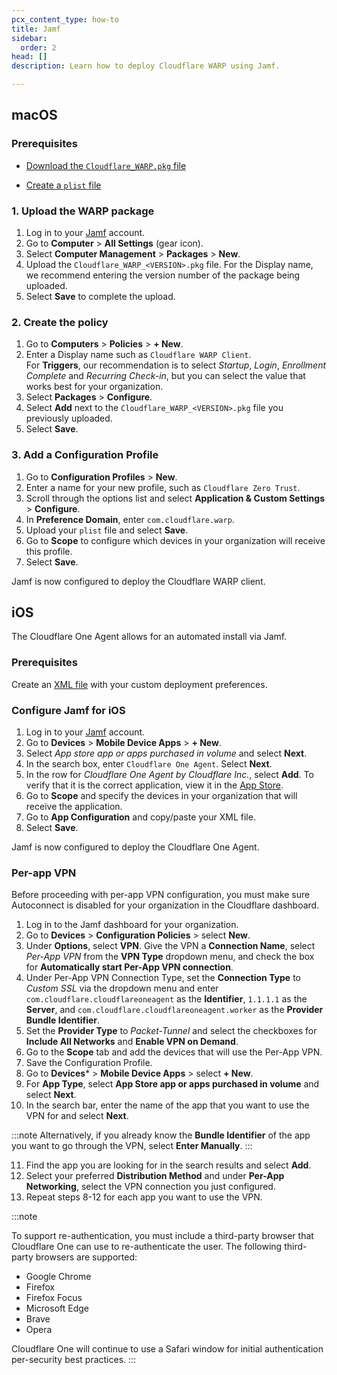 ```yaml
---
pcx_content_type: how-to
title: Jamf
sidebar:
  order: 2
head: []
description: Learn how to deploy Cloudflare WARP using Jamf.

---
```


## macOS

### Prerequisites

* [Download the `Cloudflare_WARP.pkg` file](/cloudflare-one/connections/connect-devices/warp/download-warp/#macos)

* [Create a `plist` file](/cloudflare-one/connections/connect-devices/warp/deployment/mdm-deployment/#create-plist-file)

### 1. Upload the WARP package

1. Log in to your [Jamf](https://www.jamf.com/) account.
2. Go to **Computer** > **All Settings** (gear icon).
3. Select **Computer Management** > **Packages** > **New**.
4. Upload the `Cloudflare_WARP_<VERSION>.pkg` file.
   For the Display name, we recommend entering the version number of the package being uploaded.
5. Select **Save** to complete the upload.

### 2. Create the policy

1. Go to **Computers** > **Policies** > **+ New**.
2. Enter a Display name such as `Cloudflare WARP Client`.\
   For **Triggers**, our recommendation is to select *Startup*, *Login*, *Enrollment Complete* and *Recurring Check-in*, but you can select the value that works best for your organization.
3. Select **Packages** > **Configure**.
4. Select **Add** next to the `Cloudflare_WARP_<VERSION>.pkg` file you previously uploaded.
5. Select **Save**.

### 3. Add a Configuration Profile

1. Go to **Configuration Profiles** > **New**.
2. Enter a name for your new profile, such as `Cloudflare Zero Trust`.
3. Scroll through the options list and select **Application & Custom Settings** > **Configure**.
4. In **Preference Domain**, enter `com.cloudflare.warp`.
5. Upload your `plist` file and select **Save**.
6. Go to **Scope** to configure which devices in your organization will receive this profile.
7. Select **Save**.

Jamf is now configured to deploy the Cloudflare WARP client.

## iOS

The Cloudflare One Agent allows for an automated install via Jamf.

### Prerequisites

Create an [XML file](/cloudflare-one/connections/connect-devices/warp/deployment/mdm-deployment/#ios) with your custom deployment preferences.

### Configure Jamf for iOS

1. Log in to your [Jamf](https://www.jamf.com/) account.
2. Go to **Devices** > **Mobile Device Apps** > **+ New**.
3. Select *App store app or apps purchased in volume* and select **Next**.
4. In the search box, enter `Cloudflare One Agent`. Select **Next**.
5. In the row for *Cloudflare One Agent by Cloudflare Inc.*, select **Add**. To verify that it is the correct application, view it in the [App Store](https://apps.apple.com/us/app/cloudflare-one-agent/id6443476492).
6. Go to **Scope** and specify the devices in your organization that will receive the application.
7. Go to **App Configuration** and copy/paste your XML file.
8. Select **Save**.

Jamf is now configured to deploy the Cloudflare One Agent.

### Per-app VPN

Before proceeding with per-app VPN configuration, you must make sure Autoconnect is disabled for your organization in the Cloudflare dashboard.

1. Log in to the Jamf dashboard for your organization.
2. Go to **Devices** > **Configuration Policies** > select **New**.
3. Under **Options**, select **VPN**. Give the VPN a **Connection Name**, select *Per-App VPN* from the **VPN Type** dropdown menu, and check the box for **Automatically start Per-App VPN connection**.
4. Under Per-App VPN Connection Type, set the **Connection Type** to _Custom SSL_ via the dropdown menu and enter `com.cloudflare.cloudflareoneagent` as the **Identifier**,  `1.1.1.1` as the **Server**, and `com.cloudflare.cloudflareoneagent.worker` as the **Provider Bundle Identifier**.
5. Set the **Provider Type** to _Packet-Tunnel_ and select the checkboxes for **Include All Networks** and **Enable VPN on Demand**.
6. Go to the **Scope** tab and add the devices that will use the Per-App VPN.
7. Save the Configuration Profile.
8. Go to **Devices*** > **Mobile Device Apps** > select **+ New**.
9. For **App Type**, select **App Store app or apps purchased in volume** and select **Next**.
10. In the search bar, enter the name of the app that you want to use the VPN for and select **Next**.

:::note
Alternatively, if you already know the **Bundle Identifier** of the app you want to go through the VPN, select **Enter Manually**.
:::

11. Find the app you are looking for in the search results and select **Add**.
12. Select your preferred **Distribution Method** and under **Per-App Networking**, select the VPN connection you just configured.
13. Repeat steps 8-12 for each app you want to use the VPN.

:::note

To support re-authentication, you must include a third-party browser that Cloudflare One can use to re-authenticate the user. The following third-party browsers are supported:

- Google Chrome
- Firefox
- Firefox Focus
- Microsoft Edge
- Brave
- Opera

Cloudflare One will continue to use a Safari window for initial authentication per-security best practices.
:::